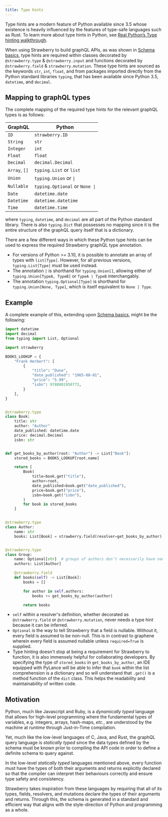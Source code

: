 ```yaml
---
title: Type hints
---
```

Type hints are a modern feature of Python available since 3.5 whose existence is
heavily influenced by the features of type-safe languages such as Rust. To learn
more about type hints in Python, see
[Real Python’s Type hinting walkthrough](https://realpython.com/lessons/type-hinting/).

When using Strawberry to build graphQL APIs, as was shown in
[Schema basics](https://strawberry.rocks/docs/general/schema-basics), type hints
are required within classes decorated by `@strawberry.type` &
`@strawberry.input` and functions decorated by `@strawberry.field` &
`strawberry.mutation`. These type hints are sourced as the keywords `str`,
`int`, `float`, and from packages imported directly from the Python standard
libraries `typing`, that has been available since Python 3.5, `datetime`, and
`decimal`.

## Mapping to graphQL types

The complete mapping of the required type hints for the relevant graphQL types
is as follows:

| GraphQL       | Python                         |
| ------------- | ------------------------------ |
| `ID`          | `strawberry.ID`                |
| `String`      | `str`                          |
| `Integer`     | `int`                          |
| `Float`       | `float`                        |
| `Decimal`     | `decimal.Decimal`              |
| `Array`, `[]` | `typing.List` or `list`        |
| `Union`       | `typing.Union` or `\|`         |
| `Nullable`    | `typing.Optional` or `None \|` |
| `Date`        | `datetime.date`                |
| `Datetime`    | `datetime.datetime`            |
| `Time`        | `datetime.time`                |

where `typing`, `datetime`, and `decimal` are all part of the Python standard
library. There is also `typing.Dict` that possesses no mapping since it is the
entire structure of the graphQL query itself that is a dictionary.

There are a few different ways in which these Python type hints can be used to
express the required Strawberry graphQL type annotation.

- For versions of Python >= 3.10, it is possible to annotate an array of types
  with `list[Type]`. However, for all previous versions, `typing.List[Type]`
  must be used instead.
- The annotation `|` is shorthand for `typing.Union[]`, allowing either of
  `typing.Union[TypeA, TypeB]` or `TypeA | TypeB` interchangably.
- The annotation `typing.Optional[Type]` is shorthand for
  `typing.Union[None, Type]`, which is itself equivalent to `None | Type`.

## Example

A complete example of this, extending upon
[Schema basics](https://strawberry.rocks/docs/general/schema-basics), might be
the following:

```python
import datetime
import decimal
from typing import List, Optional

import strawberry

BOOKS_LOOKUP = {
    "Frank Herbert": [
        {
            "title": "Dune",
            "date_published": "1965-08-01",
            "price": "5.99",
            "isbn": 9780801950773,
        }
    ],
}


@strawberry.type
class Book:
    title: str
    author: "Author"
    date_published: datetime.date
    price: decimal.Decimal
    isbn: str


def get_books_by_author(root: "Author") -> List["Book"]:
    stored_books = BOOKS_LOOKUP[root.name]

    return [
        Book(
            title=book.get("title"),
            author=root,
            date_published=book.get("date_published"),
            price=book.get("price"),
            isbn=book.get("isbn"),
        )
        for book in stored_books
    ]


@strawberry.type
class Author:
    name: str
    books: List[Book] = strawberry.field(resolver=get_books_by_author)


@strawberry.type
class Group:
    name: Optional[str]  # groups of authors don't necessarily have names
    authors: List[Author]

    @strawberry.field
    def books(self) -> List[Book]:
        books = []

        for author in self.authors:
            books += get_books_by_author(author)

        return books
```

- `self` within a resolver's definition, whether decorated as
  `@strawberry.field` or `@strawberry.mutation`, never needs a type hint because
  it can be inferred.
- `Optional` is the way to tell Strawberry that a field is nullable. Without it,
  every field is assumed to be non-null. This is in contrast to graphene wherein
  every field is assumed nullable unless `required=True` is supplied.
- Type hinting doesn't stop at being a requirement for Strawberry to function,
  it is also immensely helpful for collaborating developers. By specifying the
  type of `stored_books` in `get_books_by_author`, an IDE equipped with PyLance
  will be able to infer that `book` within the list comprehension is a
  dictionary and so will understand that `.get()` is a method function of the
  `dict` class. This helps the readability and maintainability of written code.

## Motivation

Python, much like Javascript and Ruby, is a _dynamically typed_ language that
allows for high-level programming where the fundamental types of variables, e.g.
integers, arrays, hash-maps, _etc._, are understood by the machine at _runtime_
through Just-in-Time compilation.

Yet, much like the low-level languages of C, Java, and Rust, the graphQL query
language is _statically typed_ since the data types defined by the schema must
be known prior to compiling the API code in order to define a definite schema to
query against.

In the low-level _statically typed_ languages mentioned above, every function
must have the types of both their arguments and returns explicitly declared so
that the compiler can interpret their behaviours correctly and ensure type
safety and consistency.

Strawberry takes inspiration from these languages by requiring that all of its
types, fields, resolvers, and mutations declare the types of their arguments and
returns. Through this, the schema is generated in a standard and efficient way
that aligns with the style-direction of Python and programming as a whole.
